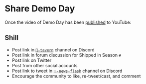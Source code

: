 # Share Demo Day

Once the video of Demo Day has been [published](/procedures/demo-day/publish.mdx) to YouTube:

## Shill

- Post link in [`🍻-tavern`](https://discord.com/channels/709210493549674598/735525646196801668) channel on Discord
- Post link in forum discussion for Shipped in Season `#`
- Post link on Twitter
- Post from other social accounts
- Post link to tweet in [`💥-news-flash`](https://discord.com/channels/709210493549674598/758440646553370635) channel on Discord
- Encourage the community to like, re-tweet/cast, and comment

